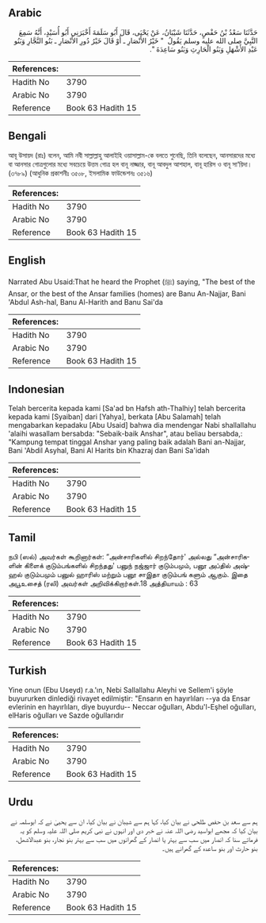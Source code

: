 ## Arabic


<div dir="rtl" lang="ar" style={{fontSize:'larger',backgroundColor:'#f8f9fa',padding:20}}>
حَدَّثَنَا سَعْدُ بْنُ حَفْصٍ، حَدَّثَنَا شَيْبَانُ، عَنْ يَحْيَى، قَالَ أَبُو سَلَمَةَ أَخْبَرَنِي أَبُو أُسَيْدٍ، أَنَّهُ سَمِعَ النَّبِيَّ صلى الله عليه وسلم يَقُولُ ‏ "‏ خَيْرُ الأَنْصَارِ ـ أَوْ قَالَ خَيْرُ دُورِ الأَنْصَارِ ـ بَنُو النَّجَّارِ وَبَنُو عَبْدِ الأَشْهَلِ وَبَنُو الْحَارِثِ وَبَنُو سَاعِدَةَ ‏"‏‏.‏
</div>
<div style={{backgroundColor:'#f8f9fa',padding:20, marginBottom: 10}}><table> <thead> <tr> <th>References:</th> <th></th> </tr> </thead> <tbody><tr><td>Hadith No</td><td>3790</td></tr><tr><td>Arabic No</td><td>3790</td></tr><tr><td>Reference</td><td>Book 63 Hadith 15</td></tr></tbody></table></div>

## Bengali


<div dir="ltr" lang="bn" style={{fontSize:'larger',backgroundColor:'#f8f9fa',padding:20}}>
আবূ উসায়দ (রাঃ) বলেন, আমি নবী সাল্লাল্লাহু আলাইহি ওয়াসাল্লাম-কে বলতে শুনেছি, তিনি বলেছেন, আনসারদের মধ্যে বা আনসার গোত্রগুলোর মধ্যে সবচেয়ে উত্তম গোত্র হল বানূ নাজ্জার, বানূ আবদুল আশহাল, বানূ হারিস ও বানূ সা‘য়িদা। (৩৭৮৯) (আধুনিক প্রকাশনীঃ ৩৫০৮, ইসলামিক ফাউন্ডেশনঃ ৩৫১৬)
</div>
<div style={{backgroundColor:'#f8f9fa',padding:20, marginBottom: 10}}><table> <thead> <tr> <th>References:</th> <th></th> </tr> </thead> <tbody><tr><td>Hadith No</td><td>3790</td></tr><tr><td>Arabic No</td><td>3790</td></tr><tr><td>Reference</td><td>Book 63 Hadith 15</td></tr></tbody></table></div>

## English


<div dir="ltr" lang="en" style={{fontSize:'larger',backgroundColor:'#f8f9fa',padding:20}}>
Narrated Abu Usaid:That he heard the Prophet (ﷺ) saying, "The best of the Ansar, or the best of the Ansar families (homes) are Banu An-Najjar, Bani 'Abdul Ash-hal, Banu Al-Harith and Banu Sai'da
</div>
<div style={{backgroundColor:'#f8f9fa',padding:20, marginBottom: 10}}><table> <thead> <tr> <th>References:</th> <th></th> </tr> </thead> <tbody><tr><td>Hadith No</td><td>3790</td></tr><tr><td>Arabic No</td><td>3790</td></tr><tr><td>Reference</td><td>Book 63 Hadith 15</td></tr></tbody></table></div>

## Indonesian


<div dir="ltr" lang="id" style={{fontSize:'larger',backgroundColor:'#f8f9fa',padding:20}}>
Telah bercerita kepada kami [Sa'ad bn Hafsh ath-Thalhiy] telah bercerita kepada kami [Syaiban] dari [Yahya], berkata [Abu Salamah] telah mengabarkan kepadaku [Abu Usaid] bahwa dia mendengar Nabi shallallahu 'alaihi wasallam bersabda: "Sebaik-baik Anshar", atau beliau bersabda,: "Kampung tempat tinggal Anshar yang paling baik adalah Bani an-Najjar, Bani 'Abdil Asyhal, Bani Al Harits bin Khazraj dan Bani Sa'idah
</div>
<div style={{backgroundColor:'#f8f9fa',padding:20, marginBottom: 10}}><table> <thead> <tr> <th>References:</th> <th></th> </tr> </thead> <tbody><tr><td>Hadith No</td><td>3790</td></tr><tr><td>Arabic No</td><td>3790</td></tr><tr><td>Reference</td><td>Book 63 Hadith 15</td></tr></tbody></table></div>

## Tamil


<div dir="ltr" lang="ta" style={{fontSize:'larger',backgroundColor:'#f8f9fa',padding:20}}>
நபி (ஸல்) அவர்கள் கூறினார்கள்: “அன்சாரிகளில் சிறந்தோர்' அல்லது “அன்சாரிகளின் கிளைக் குடும்பங்களில் சிறந்தது' பனுந் நஜ்ஜார் குடும்பமும், பனூ அப்தில் அஷ்ஹல் குடும்பமும் பனுல் ஹாரிஸ் மற்றும் பனூ சாஇதா குடும்பங் களும் ஆகும். இதை அபூஉசைத் (ரலி) அவர்கள் அறிவிக்கிறார்கள்.18 அத்தியாயம் : 63
</div>
<div style={{backgroundColor:'#f8f9fa',padding:20, marginBottom: 10}}><table> <thead> <tr> <th>References:</th> <th></th> </tr> </thead> <tbody><tr><td>Hadith No</td><td>3790</td></tr><tr><td>Arabic No</td><td>3790</td></tr><tr><td>Reference</td><td>Book 63 Hadith 15</td></tr></tbody></table></div>

## Turkish


<div dir="ltr" lang="tr" style={{fontSize:'larger',backgroundColor:'#f8f9fa',padding:20}}>
Yine onun (Ebu Useyd) r.a.'ın, Nebi Sallallahu Aleyhi ve Sellem'i şöyle buyururken dinlediği rivayet edilmiştir: "Ensarın en hayırlıları --ya da Ensar evlerinin en hayırlıları, diye buyurdu-- Neccar oğulları, Abdu'l-Eşhel oğulları, elHaris oğulları ve Sazde oğullarıdır
</div>
<div style={{backgroundColor:'#f8f9fa',padding:20, marginBottom: 10}}><table> <thead> <tr> <th>References:</th> <th></th> </tr> </thead> <tbody><tr><td>Hadith No</td><td>3790</td></tr><tr><td>Arabic No</td><td>3790</td></tr><tr><td>Reference</td><td>Book 63 Hadith 15</td></tr></tbody></table></div>

## Urdu


<div dir="rtl" lang="ur" style={{fontSize:'larger',backgroundColor:'#f8f9fa',padding:20}}>
ہم سے سعد بن حفص طلحی نے بیان کیا، کہا ہم سے شیبان نے بیان کیا، ان سے یحییٰ نے کہ ابوسلمہ نے بیان کیا کہ مجھے ابواسید رضی اللہ عنہ نے خبر دی اور انہوں نے نبی کریم صلی اللہ علیہ وسلم کو یہ فرماتے سنا کہ انصار میں سب سے بہتر یا انصار کے گھرانوں میں سب سے بہتر بنو نجار، بنو عبدالاشھل، بنو حارث اور بنو ساعدہ کے گھرانے ہیں۔
</div>
<div style={{backgroundColor:'#f8f9fa',padding:20, marginBottom: 10}}><table> <thead> <tr> <th>References:</th> <th></th> </tr> </thead> <tbody><tr><td>Hadith No</td><td>3790</td></tr><tr><td>Arabic No</td><td>3790</td></tr><tr><td>Reference</td><td>Book 63 Hadith 15</td></tr></tbody></table></div>